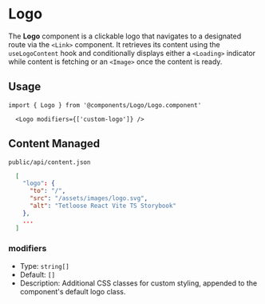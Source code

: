 
<Meta title='Components/Logo' />

# Logo

The **Logo** component is a clickable logo that navigates to a designated route via the `<Link>` component. It retrieves its content using the `useLogoContent` hook and conditionally displays either a `<Loading>` indicator while content is fetching or an `<Image>` once the content is ready.

## Usage

```tsx
import { Logo } from '@components/Logo/Logo.component'
```

```tsx
  <Logo modifiers={['custom-logo']} />
```

## Content Managed

`public/api/content.json`

```json
  [
    "logo": {
      "to": "/",
      "src": "/assets/images/logo.svg",
      "alt": "Tetloose React Vite TS Storybook"
    },
    ...
  ]
```

### modifiers

- Type: `string[]`
- Default: `[]`
- Description: Additional CSS classes for custom styling, appended to the component's default logo class.
